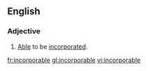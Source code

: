 ==English==

===Adjective===
{{en-adj|-}}

# [[able|Able]] to be [[incorporate]]d.

[[fr:incorporable]]
[[gl:incorporable]]
[[vi:incorporable]]
